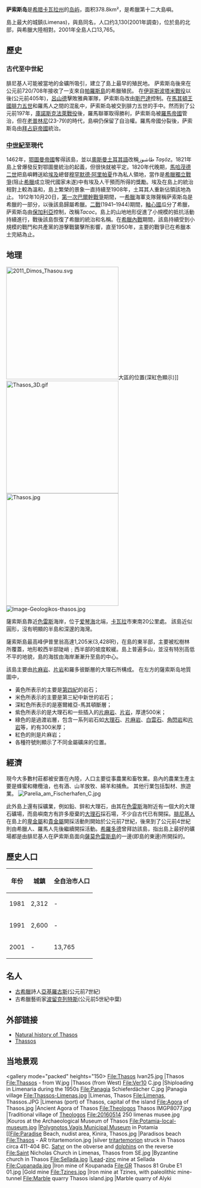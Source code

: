 {{Expand |time=2009-07-18T10:41:31+00:00 }}<!-- 本调用由 {{subst:Expand/auto}} 自动产生。 -->
{{Unreferenced |time=2009-07-18T10:41:31+00:00 }}<!-- 本调用由 {{subst:Unreferenced/auto}} 自动产生。 -->
{{Infobox Greek Dimos
 |name =薩索斯島
 |name_local = Περιφερειακή ενότητα / Δήμος<br>Θάσου
 |image_map = GR Thassos.PNG
 |image_skyline      = THASSOS_0485_www.zakonnik.net.jpg
 |caption_skyline    =薩索斯的教堂
 |periph = [[東馬其頓-色雷斯|東馬其頓-色雷斯]]
|periphunit         = [[卡瓦拉州|卡瓦拉州]]
|pop_municipality   = 13765
|area_municipality  = 378.8
|population_as_of = 2001年
|coordinates= {{coord|40|41|02.93|N|24|39|39.90|E|format=dms|displat=inline,title}}
|postal_code = 640 04
|area_code = 25930
|licence = KB
|website = [http://www.thassos.gr www.thassos.gr]
|elevation_min      = 0
|elevation_max      = 1203
}}
'''萨索斯岛'''是[[希腊|希腊]][[卡瓦拉州|卡瓦拉州]]的[[岛屿|岛屿]]，面积378.8km²，是希臘第十二大島嶼。

島上最大的城鎮{{tsl|en|Thasos_(town)|萨索斯}}(Limenas)，與島同名，人口约3,130(2001年調查)，位於島的北部，與希臘大陸相對。2001年全島人口13,765。

==歷史==
===古代至中世紀===
腓尼基人可能被當地的金礦所吸引，建立了島上最早的殖民地。
萨索斯岛後來在公元前720/708年接收了一支來自[[帕羅斯島|帕羅斯島]]的希臘殖民。
在[[伊哥斯波塔米戰役|伊哥斯波塔米戰役]]以後(公元前405年)，[[呂山德|呂山德]]擊敗雅典軍隊，萨索斯岛改由[[斯巴達|斯巴達]]控制。在[[馬其頓王國|馬其頓王國]][[腓力五世|腓力五世]]和羅馬人之間的混亂中，萨索斯岛被交到腓力五世的手中。然而到了公元前197年，[[庫諾斯克法萊戰役|庫諾斯克法萊戰役]]後，羅馬聯軍取得勝利，萨索斯岛被[[羅馬帝國|羅馬帝國]]管治，但在[[老普林尼|老普林尼]](23-79)的時代，島嶼仍保留了自治權。羅馬帝國分裂後，萨索斯岛由[[拜占庭帝國|拜占庭帝國]]統治。
===[[中世紀|中世紀]]至現代===
1462年，[[鄂圖曼帝國|鄂圖曼帝國]]奪得該島，並以[[奧斯曼土耳其語|奧斯曼土耳其語]]改稱''طاشوز Taşöz''。1821年島上曾爆發反對鄂圖曼統治的起義，但很快就被平定。1820年代晚期，[[馬哈茂德二世|馬哈茂德二世]]把島嶼轉送給[[埃及|埃及]]總督[[穆罕默德·阿里帕夏|穆罕默德·阿里帕夏]]作為私人領地，當作是[[希臘獨立戰爭|希臘獨立戰爭]](阻止[[希臘|希臘]]成立現代國家未遂)中有埃及人干預而所得的獎勵。埃及在島上的統治相對上較為溫和，島上繁榮的景象一直持續至1908年，土耳其人重新佔領該地為止。 1912年10月20日，[[第一次巴爾幹戰爭|第一次巴爾幹戰爭]]期間，一[[希臘|希臘]]海軍支隊聲稱萨索斯岛是希臘的一部分，以後該島歸屬希臘。[[二戰|二戰]](1941–1944)期間，[[軸心國|軸心國]]瓜分了希臘，萨索斯岛由[[保加利亞|保加利亞]]控制，改稱''Tacoc''。島上的山地地形促進了小規模的抵抗活動持續進行，戰後該島恢復了希臘的統治和名稱。在[[希臘內戰|希臘內戰]]期間，該島持續受到小規模的戰鬥和共產黨的游擊戰襲擊所影響，直至1950年，主要的戰爭已在希臘本土完結為止。

==地理==
[[File:2011_Dimos_Thasou.svg|300px]]大區的位置(深紅色顯示)]]
[[File:Thasos_3D.gif|300px]]
[[Image:Thasos.jpg|300px]]
[[File:Image-Geologikos-thasos.jpg|center]]

薩索斯島靠近[[色雷斯|色雷斯]]海岸，位于[[爱琴海|爱琴海]]北端，[[卡瓦拉|卡瓦拉]]市東南20公里處。
該島近似圓形，沒有明顯的半島和深邃的海灣。

薩索斯島最高峰伊普里翁高達1,205米(3,428呎)，在島的東半部，主要被松樹林所覆蓋，地形較西半部陡峭﹔西半部的坡度較緩。島上普遍多山，並沒有特別高低不平的地貌，島的海拔由海岸漸漸升至島的中心。

該島主要由[[片麻岩|片麻岩]]、[[片岩|片岩]]和羅多彼斷層的大理石所構成。
在左方的薩索斯岛地質圖中，
*黃色所表示的主要是[[第四紀|第四紀]]的岩石；
*米色所表示的主要是第三紀中新世的岩石；
*深紅色所表示的是塞爾維亞-馬其頓斷層；
*紫色所表示的是大理石和一些插入的[[片麻岩|片麻岩]]、[[片岩|片岩]]，厚達500米；
*綠色的是過渡岩層，包含一系列岩石如[[大理石|大理石]]、[[片麻岩|片麻岩]]、[[白雲石|白雲石]]、[[角閃岩|角閃岩]]和[[片岩|片岩]]等，約有300米厚；
*紅色的則是片麻岩；
*各種符號則顯示了不同金屬礦床的位置。

==經濟==
現今大多數村莊都被安置在內陸，人口主要從事農業和畜牧業。島內的農業生產主要是蜂蜜和橄欖油，也有酒、山羊放牧、綿羊和捕魚。
其他行業包括製材、旅遊業。
[[File:Parelia_am_Fischerhafen_C.jpg|right]]

此外島上還有採礦業，例如鉛、鋅和大理石，由其在[[色雷斯|色雷斯]]海附近有一個大的大理石礦場，而島嶼南方有許多廢棄的[[大理石|大理石]]採石場，不少自古代已有開採。[[腓尼基人|腓尼基人]]在島上的[[卑金屬|卑金屬]]和[[貴金屬|貴金屬]]開採活動則開始於公元前7世紀，後來到了公元前4世紀則由希臘人、羅馬人先後繼續開採活動。[[希羅多德|希羅多德]]曾拜訪該島，指出島上最好的礦場都是由腓尼基人在萨索斯島面向[[薩莫色雷斯島|薩莫色雷斯島]]的一邊(即島的東邊)所開採的。

==歷史人口==
{| class="wikitable"
|- style="background:#efefef;"
! 年份 !! 城鎮 !! 全自治市人口 
|-
| 1981 || 2,312 || - 
|-
| 1991 || 2,600 || - 
|-
| 2001 || - || 13,765 
|}
==名人==
*[[古希臘|古希臘]]詩人[[亞基羅古斯|亞基羅古斯]](公元前7世紀)
*古希臘藝術家[[波留克列特斯|波留克列特斯]](公元前5世紀中葉)

== 外部链接 ==
* [https://web.archive.org/web/20090907014809/http://thasos.users.btopenworld.com/bibliography.htm Natural history of Thasos]
* [http://www.thassos.gr Thassos]

== 当地景观 ==
<gallery mode="packed" heights="150>
File:Thasos Ivan25.jpg |Thasos
File:Thassos - from W.jpg |Thasos (from West)
File:Ver10 C.jpg |Shiploading in Limenaria during the 1950s
File:Panagia Schieferdächer C.jpg |Panagia village
File:Thassos-Limenas.jpg |Limenas, Thasos
File:Limenas, Thassos.JPG |Limenas (port) of Thasos, capital of the island
File:Agora of Thasos.jpg |Ancient Agora of Thasos
File:Theologos Thasos IMGP8077.jpg |Traditional village of [[Theologos,_Thasos|Theologos]]
File:20160514 250 limenas musee.jpg |Kouros at the Archaeological Museum of Thasos
File:Potamia-local-museum.jpg |[[Polygnotos_Vagis_Municipal_Museum|Polygnotos Vagis Municipal Museum]] in Potamia
[[File:Paradise Beach, nudist area, Kinira, Thasos.jpg |Paradisos beach
File:Thasos - AR tritartemorion.jpg |silver [[Greek_drachma#Denominations_of_Ancient_Greek_drachma|tritartemorion]] struck in Thasos circa 411-404 BC. [[Satyr|Satyr]] on the obverse and [[dolphin|dolphin]]s on the reverse
File:Saint Nicholas Church in Limenas, Thasos from SE.jpg |Byzantine church in Thasos
File:Sellada.jpg |[[Lead|Lead]]-[[zinc|zinc]] mine at Sellada
File:Cupanada.jpg |Iron mine of Koupanada
File:GR Thasos 81 Grube E1 01.jpg |Gold mine
File:Tzines.jpg |Iron mine at Tzines, with paleolithic mine-tunnel
File:Marble quarry Thasos island.jpg |Marble quarry of Alyki
</gallery>

{{模板:愛琴海諸島}}{{Authority control}}